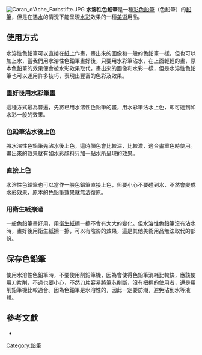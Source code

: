 {{howto|time=2009-12-27T18:28:25+00:00}}
{{tone|time=2009-12-27T18:27:16+00:00}}
[[File:Caran_d'Ache_Farbstifte.JPG|thumb]]
'''水溶性色鉛筆'''是一種[[彩色鉛筆|彩色鉛筆]]（色鉛筆）的[[鉛筆|鉛筆]]，但是在遇[[水|水]]的情況下能呈現[[水彩|水彩]]效果的一種[[美術|美術]]用品。

==使用方式==
水溶性色鉛筆可以直接在[[紙|紙]]上作畫，畫出來的圖像和一般的色鉛筆一樣，但也可以加上水，當我們用水溶性色鉛筆畫好後，只要用水彩筆沾水，在上面輕輕的畫，原本色鉛筆的效果便會被水彩效果取代，畫出來的圖像和水彩一樣，但是水溶性色鉛筆也可以運用許多技巧，表現出豐富的色彩及效果。

===畫好後用水彩筆畫===
這種方式最為普遍，先將已用水溶性色鉛筆的畫，用水彩筆沾水上色，即可達到如水彩一般的效果。

===色鉛筆沾水後上色===
將水溶性色鉛筆先沾水後上色，這時顏色會比較深，比較濃，適合畫重色時使用。畫出來的效果就有如水彩顏料只加一點水所呈現的效果。

===直接上色===
水溶性色鉛筆也可以當作一般色鉛筆直接上色，但要小心不要碰到水，不然會變成水彩效果，原本的色鉛筆效果就無法復原。

===用衛生紙擦過===
一般色鉛筆畫好用，用[[衛生紙|衛生紙]]擦一擦不會有太大的變化。但水溶性色鉛筆沒有沾水時，畫好後用衛生紙擦一擦，可以有陰影的效果，這是其他美術用品無法取代的部份。

==保存色鉛筆==
使用水溶性色鉛筆時，不要使用削鉛筆機，因為會使得色鉛筆消耗比較快，應該使用[[刀片|刀片]]削，不過也要小心，不然刀片容易將筆芯削斷，沒有把握的使用者，還是用削鉛筆機比較適合。因為色鉛筆是水溶性的，因此一定要防潮，避免沾到水等液體。

==參考文獻==
*{{cite book |author=[[林青慧|林青慧]] |authorlink= |coauthors= |title=林青慧的色鉛筆應用教室 |year=2005 |publisher=[[尖端出版|尖端出版]] |location= |isbn=9571030554 }}

{{manga-stub}}
[[Category:鉛筆|Category:鉛筆]]